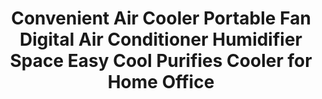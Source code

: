 ---
id: '32914217114'
title: >-
  Convenient Air Cooler Portable Fan Digital Air Conditioner Humidifier Space
  Easy Cool Purifies Cooler for Home Office
description: ''
images:
  - >-
    ../../images/32914217114/0_Convenient-Air-Cooler-Portable-Fan-Digital-Air-Conditioner-Humidifier-Space-Easy-Cool-Purifies-Cooler-for-Home.jpg
  - >-
    ../../images/32914217114/1_Convenient-Air-Cooler-Portable-Fan-Digital-Air-Conditioner-Humidifier-Space-Easy-Cool-Purifies-Cooler-for-Home.jpg
  - >-
    ../../images/32914217114/2_Convenient-Air-Cooler-Portable-Fan-Digital-Air-Conditioner-Humidifier-Space-Easy-Cool-Purifies-Cooler-for-Home.jpg
  - >-
    ../../images/32914217114/3_Convenient-Air-Cooler-Portable-Fan-Digital-Air-Conditioner-Humidifier-Space-Easy-Cool-Purifies-Cooler-for-Home.jpg
  - >-
    ../../images/32914217114/4_Convenient-Air-Cooler-Portable-Fan-Digital-Air-Conditioner-Humidifier-Space-Easy-Cool-Purifies-Cooler-for-Home.jpg
  - >-
    ../../images/32914217114/5_Convenient-Air-Cooler-Portable-Fan-Digital-Air-Conditioner-Humidifier-Space-Easy-Cool-Purifies-Cooler-for-Home.jpg
pricing:
  price: null
  compareAt: null
  cost: null
  taxed: true
variants:
  - title: Ships From
    options:
      - optionId: '200007763:201336100'
        text: China
      - optionId: '200007763:201336101'
        text: Germany
      - optionId: '200007763:201336103'
        text: Russian Federation
      - optionId: '200007763:201336106'
        text: United States
tags:
  - Technology
  - Other
  - Power Source
  - USB
  - Max. Power
  - <20W
  - Rotation Way
  - Without Rotation
  - Model Number
  - Portable Mini Air Conditioner Multifunction Cooling Fan
  - Air supply mode
  - Other
  - Suspender Length
  - No Suspender
  - Usage
  - Home
  - Fan Speed
  - Other
  - Application
  - 10-15㎡
  - Brand Name
  - ICOCO
  - Timing Function
  - No Timing
  - Size
  - <1050MM
  - Type
  - Cooling Only
  - Rotary Vane Quantity
  - Without Vane
  - Installation
  - Mini
  - Power (W)
  - 9w
  - Max. Timing Limit
  - No Timing
  - Type
  - Air Cooling Fan
  - Material
  - PLASTIC
  - Wind Type
  - 'Natural Wind, Sleep Wind, Prevailing Wind'
  - Certification
  - CE
  - Controlling Mode
  - NORMAL
  - Voltage (V)
  - 5V
meta: null
---